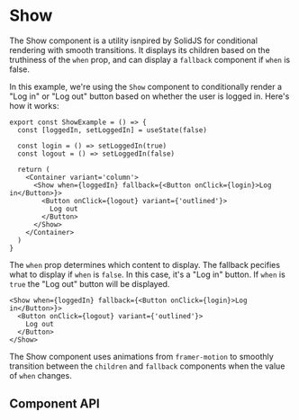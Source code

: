 
# Show

The Show component is a utility isnpired by SolidJS for conditional rendering with smooth transitions. It displays its children based on the truthiness of the `when` prop, and can display a `fallback` component if `when` is false.

In this example, we're using the `Show` component to conditionally render a "Log in" or "Log out" button based on whether the user is logged in.
Here's how it works:

```tsx
export const ShowExample = () => {
  const [loggedIn, setLoggedIn] = useState(false)

  const login = () => setLoggedIn(true)
  const logout = () => setLoggedIn(false)

  return (
    <Container variant='column'>
      <Show when={loggedIn} fallback={<Button onClick={login}>Log in</Button>}>
        <Button onClick={logout} variant={'outlined'}>
          Log out
        </Button>
      </Show>
    </Container>
  )
}
```

<ShowExample />

The `when` prop determines which content to display. The fallback pecifies what to display if `when` is `false`. In this case, it's a "Log in" button. If `when` is `true` the "Log out" button will be displayed.

```tsx
<Show when={loggedIn} fallback={<Button onClick={login}>Log in</Button>}>
  <Button onClick={logout} variant={'outlined'}>
    Log out
  </Button>
</Show>
```

The Show component uses animations from `framer-motion` to smoothly transition between the `children` and `fallback` components when the value of `when` changes.

## Component API

<PropsTable
  properties={properties}
  name='Show'
  description='Show component props'
/>

